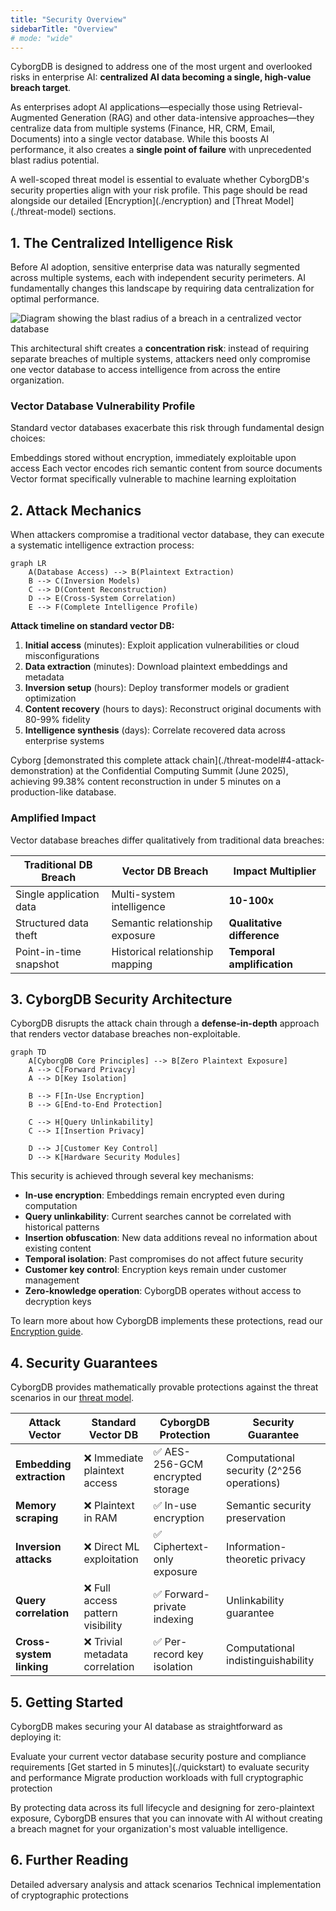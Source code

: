 ```yaml
---
title: "Security Overview"
sidebarTitle: "Overview"
# mode: "wide"
---
```


CyborgDB is designed to address one of the most urgent and overlooked risks in enterprise AI: **centralized AI data becoming a single, high-value breach target**.

As enterprises adopt AI applications—especially those using Retrieval-Augmented Generation (RAG) and other data-intensive approaches—they centralize data from multiple systems (Finance, HR, CRM, Email, Documents) into a single vector database. While this boosts AI performance, it also creates a **single point of failure** with unprecedented blast radius potential.

<Tip>
A well-scoped threat model is essential to evaluate whether CyborgDB's security properties align with your risk profile. This page should be read alongside our detailed [Encryption](./encryption) and [Threat Model](./threat-model) sections.
</Tip>

## 1. The Centralized Intelligence Risk

Before AI adoption, sensitive enterprise data was naturally segmented across multiple systems, each with independent security perimeters. AI fundamentally changes this landscape by requiring data centralization for optimal performance.

<Frame>
    <img src="/images/vector-db-blast-radius.png" alt="Diagram showing the blast radius of a breach in a centralized vector database" />
</Frame>

This architectural shift creates a **concentration risk**: instead of requiring separate breaches of multiple systems, attackers need only compromise one vector database to access intelligence from across the entire organization.

### Vector Database Vulnerability Profile

Standard vector databases exacerbate this risk through fundamental design choices:

<CardGroup cols={3}>
  <Card title="Plaintext Storage" icon="lock-open">
    Embeddings stored without encryption, immediately exploitable upon access
  </Card>
  <Card title="Dense Information" icon="brain">
    Each vector encodes rich semantic content from source documents
  </Card>
  <Card title="ML-Optimized Format" icon="microchip">
    Vector format specifically vulnerable to machine learning exploitation
  </Card>
</CardGroup>

## 2. Attack Mechanics

When attackers compromise a traditional vector database, they can execute a systematic intelligence extraction process:

```mermaid
graph LR
    A(Database Access) --> B(Plaintext Extraction)
    B --> C(Inversion Models)
    C --> D(Content Reconstruction)
    D --> E(Cross-System Correlation)
    E --> F(Complete Intelligence Profile)
```

**Attack timeline on standard vector DB:**
1. **Initial access** (minutes): Exploit application vulnerabilities or cloud misconfigurations
2. **Data extraction** (minutes): Download plaintext embeddings and metadata  
3. **Inversion setup** (hours): Deploy transformer models or gradient optimization
4. **Content recovery** (hours to days): Reconstruct original documents with 80-99% fidelity
5. **Intelligence synthesis** (days): Correlate recovered data across enterprise systems

<Warning>
Cyborg [demonstrated this complete attack chain](./threat-model#4-attack-demonstration) at the Confidential Computing Summit (June 2025), achieving 99.38% content reconstruction in under 5 minutes on a production-like database.
</Warning>

### Amplified Impact

Vector database breaches differ qualitatively from traditional data breaches:

| Traditional DB Breach | Vector DB Breach | Impact Multiplier |
|----------------------|------------------|-------------------|
| Single application data | Multi-system intelligence | **10-100x** |
| Structured data theft | Semantic relationship exposure | **Qualitative difference** |
| Point-in-time snapshot | Historical relationship mapping | **Temporal amplification** |

## 3. CyborgDB Security Architecture

CyborgDB disrupts the attack chain through a **defense-in-depth** approach that renders vector database breaches non-exploitable.

```mermaid
graph TD
    A[CyborgDB Core Principles] --> B[Zero Plaintext Exposure]
    A --> C[Forward Privacy]
    A --> D[Key Isolation]
    
    B --> F[In-Use Encryption]
    B --> G[End-to-End Protection]
    
    C --> H[Query Unlinkability]
    C --> I[Insertion Privacy]
    
    D --> J[Customer Key Control]
    D --> K[Hardware Security Modules]
```

This security is achieved through several key mechanisms:

- **In-use encryption**: Embeddings remain encrypted even during computation
- **Query unlinkability**: Current searches cannot be correlated with historical patterns
- **Insertion obfuscation**: New data additions reveal no information about existing content
- **Temporal isolation**: Past compromises do not affect future security
- **Customer key control**: Encryption keys remain under customer management
- **Zero-knowledge operation**: CyborgDB operates without access to decryption keys

<Tip>To learn more about how CyborgDB implements these protections, read our [Encryption guide](./encryption).</Tip>

## 4. Security Guarantees

CyborgDB provides mathematically provable protections against the threat scenarios in our [threat model](./threat-model).

| Attack Vector | Standard Vector DB | CyborgDB Protection | Security Guarantee |
|---------------|-------------------|---------------------|-------------------|
| **Embedding extraction** | ❌ Immediate plaintext access | ✅ AES-256-GCM encrypted storage | Computational security (2^256 operations) |
| **Memory scraping** | ❌ Plaintext in RAM | ✅ In-use encryption | Semantic security preservation |
| **Inversion attacks** | ❌ Direct ML exploitation | ✅ Ciphertext-only exposure | Information-theoretic privacy |
| **Query correlation** | ❌ Full access pattern visibility | ✅ Forward-private indexing | Unlinkability guarantee |
| **Cross-system linking** | ❌ Trivial metadata correlation | ✅ Per-record key isolation | Computational indistinguishability |

## 5. Getting Started

CyborgDB makes securing your AI database as straightforward as deploying it:

<Steps>
    <Step title="Risk Assessment" icon="clipboard-list">
        Evaluate your current vector database security posture and compliance requirements
    </Step>
    <Step title="Try CyborgDB" icon="bolt">
        [Get started in 5 minutes](./quickstart) to evaluate security and performance
    </Step>
    <Step title="Launch to Production" icon="rocket">
        Migrate production workloads with full cryptographic protection
    </Step>
</Steps>

By protecting data across its full lifecycle and designing for zero-plaintext exposure, CyborgDB ensures that you can innovate with AI without creating a breach magnet for your organization's most valuable intelligence.

## 6. Further Reading

<CardGroup cols={2}>
    <Card title="Threat Model" href="./threat-model" icon="shield-check">
        Detailed adversary analysis and attack scenarios
    </Card>
    <Card title="Encryption" href="./encryption" icon="lock">
        Technical implementation of cryptographic protections
    </Card>
</CardGroup>
